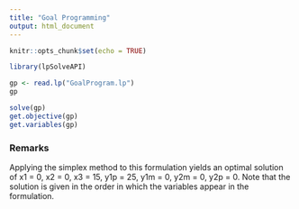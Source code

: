```yaml
---
title: "Goal Programming"
output: html_document
---
```


```r
knitr::opts_chunk$set(echo = TRUE)
```



```r
library(lpSolveAPI)

gp <- read.lp("GoalProgram.lp")
gp
```



```r
solve(gp)
get.objective(gp)
get.variables(gp)
```

### Remarks

Applying the simplex method to this formulation yields an optimal solution of x1 = 0, x2 = 0, x3 = 15, y1p = 25, y1m = 0, y2m = 0, y2p = 0. Note that the solution is given in the order in which the variables appear in the formulation.  
